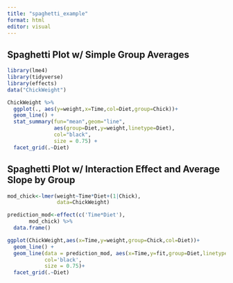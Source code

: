 ```yaml
---
title: "spaghetti_example"
format: html
editor: visual
---
```


## Spaghetti Plot w/ Simple Group Averages

```r
library(lme4)
library(tidyverse)
library(effects)
data("ChickWeight")

ChickWeight %>%
  ggplot(., aes(y=weight,x=Time,col=Diet,group=Chick))+
  geom_line() + 
  stat_summary(fun="mean",geom="line",
               aes(group=Diet,y=weight,linetype=Diet),
               col="black",
               size = 0.75) +
  facet_grid(.~Diet)


```

## Spaghetti Plot w/ Interaction Effect and Average Slope by Group

```r

mod_chick<-lmer(weight~Time*Diet+(1|Chick),
                data=ChickWeight)

prediction_mod<-effect(c('Time*Diet'),
       mod_chick) %>%
  data.frame()

ggplot(ChickWeight,aes(x=Time,y=weight,group=Chick,col=Diet))+
  geom_line() +
  geom_line(data = prediction_mod, aes(x=Time,y=fit,group=Diet,linetype=Diet),
            col='black',
            size = 0.75)+
  facet_grid(.~Diet)

  
```
